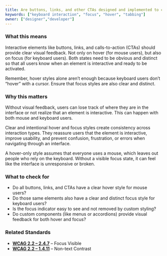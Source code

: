 ```yaml
---
title: Are buttons, links, and other CTAs designed and implemented to consider both hover and focus states?
keywords: ["keyboard interaction", "focus", "hover", "tabbing"]
owner: ["designer","developer"]
---
```


### What this means
Interactive elements like buttons, links, and calls-to-action (CTAs) should provide clear visual feedback. Not only on hover (for mouse users), but also on focus (for keyboard users). Both states need to be obvious and distinct so that all users know when an element is interactive and ready to be activated.

Remember, hover styles alone aren’t enough because keyboard users don’t “hover” with a cursor. Ensure that focus styles are also clear and distinct.

### Why this matters
Without visual feedback, users can lose track of where they are in the interface or not realize that an element is interactive. This can happen with both mouse and keyboard users.

Clear and intentional hover and focus styles create consistency across interaction types. They reassure users that the element is interactive, improve usability, and prevent confusion, frustration, or errors when navigating through an interface.

A hover-only style assumes that everyone uses a mouse, which leaves out people who rely on the keyboard. Without a visible focus state, it can feel like the interface is unresponsive or broken.

### What to check for
- Do all buttons, links, and CTAs have a clear hover style for mouse users?
- Do those same elements also have a clear and distinct focus style for keyboard users?
- Is the focus indicator easy to see and not removed by custom styling?
- Do custom components (like menus or accordions) provide visual feedback for both hover and focus?

### Related Standards
- **[WCAG 2.2 – 2.4.7](https://www.w3.org/WAI/WCAG22/Understanding/focus-visible.html)** – Focus Visible
- **[WCAG 2.2 – 1.4.11](https://www.w3.org/WAI/WCAG22/Understanding/non-text-contrast.html)** – Non-text Contrast

